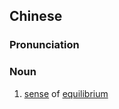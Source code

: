 ==Chinese==
{{zh-forms|type=21}}

===Pronunciation===
{{zh-pron
|m=pínghénggǎn
|cat=n
}}

===Noun===
{{zh-noun}}

# [[sense]] of [[equilibrium]]